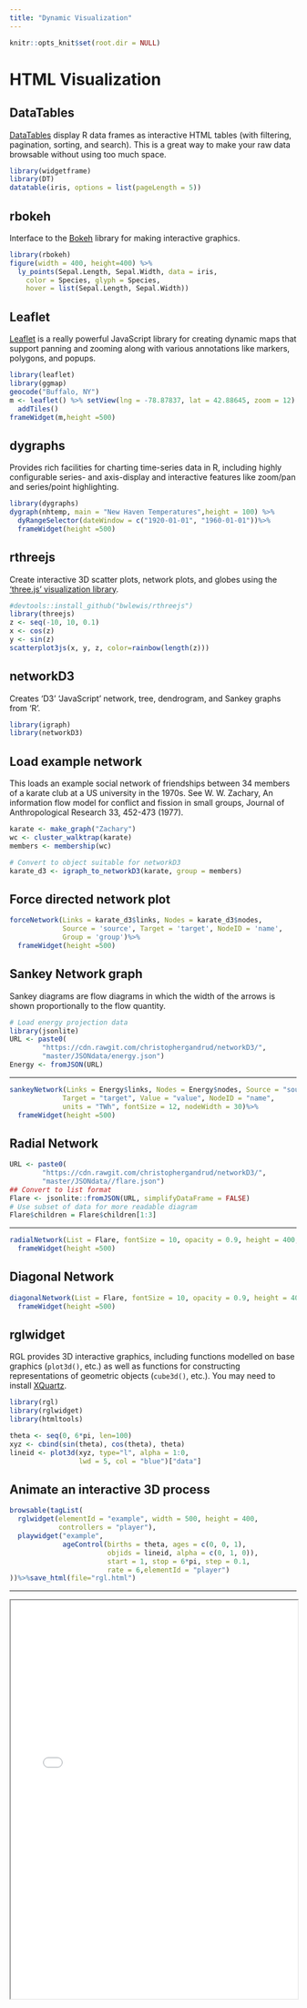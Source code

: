 ```yaml
---
title: "Dynamic Visualization"
---
```

```r
knitr::opts_knit$set(root.dir = NULL)
```
# HTML Visualization


## DataTables

[DataTables](http://rstudio.github.io/DT/) display R data frames as interactive HTML tables (with filtering, pagination, sorting, and search).  This is a great way to make your raw data browsable without using too much space.

```r
library(widgetframe)
library(DT)
datatable(iris, options = list(pageLength = 5))
```

## rbokeh

Interface to the [Bokeh](http://hafen.github.io/rbokeh) library for making interactive graphics.

```r
library(rbokeh)
figure(width = 400, height=400) %>%
  ly_points(Sepal.Length, Sepal.Width, data = iris,
    color = Species, glyph = Species,
    hover = list(Sepal.Length, Sepal.Width))
```


## Leaflet

[Leaflet](http://rstudio.github.io/leaflet/) is a really powerful JavaScript library for creating dynamic maps that support panning and zooming along with various annotations like markers, polygons, and popups.  

```r
library(leaflet)
library(ggmap)
geocode("Buffalo, NY")
m <- leaflet() %>% setView(lng = -78.87837, lat = 42.88645, zoom = 12) %>% 
  addTiles()
frameWidget(m,height =500)
```

## dygraphs
Provides rich facilities for charting time-series data in R, including highly configurable series- and axis-display and interactive features like zoom/pan and series/point highlighting.
    
```r
library(dygraphs)
dygraph(nhtemp, main = "New Haven Temperatures",height = 100) %>% 
  dyRangeSelector(dateWindow = c("1920-01-01", "1960-01-01"))%>%
  frameWidget(height =500)

```


## rthreejs

Create interactive 3D scatter plots, network plots, and globes using the ['three.js' visualization library](https://threejs.org).
    
```r
#devtools::install_github("bwlewis/rthreejs")
library(threejs)
z <- seq(-10, 10, 0.1)
x <- cos(z)
y <- sin(z)
scatterplot3js(x, y, z, color=rainbow(length(z)))
```

## networkD3

Creates 'D3' 'JavaScript' network, tree, dendrogram, and Sankey graphs from 'R'.
    
```r
library(igraph)
library(networkD3)
```


## Load example network
This loads an example social network of friendships between 34 members of a karate club at a US university in the 1970s. See W. W. Zachary, An information flow model for conflict and fission in small groups, Journal of Anthropological Research 33, 452-473 (1977).

```r
karate <- make_graph("Zachary")
wc <- cluster_walktrap(karate)
members <- membership(wc)

# Convert to object suitable for networkD3
karate_d3 <- igraph_to_networkD3(karate, group = members)
```

## Force directed network plot

```r
forceNetwork(Links = karate_d3$links, Nodes = karate_d3$nodes,
             Source = 'source', Target = 'target', NodeID = 'name',
             Group = 'group')%>%
  frameWidget(height =500)
```


## Sankey Network graph

Sankey diagrams are flow diagrams in which the width of the arrows is shown proportionally to the flow quantity.

```r
# Load energy projection data
library(jsonlite)
URL <- paste0(
        "https://cdn.rawgit.com/christophergandrud/networkD3/",
        "master/JSONdata/energy.json")
Energy <- fromJSON(URL)
```

---

```r
sankeyNetwork(Links = Energy$links, Nodes = Energy$nodes, Source = "source",
             Target = "target", Value = "value", NodeID = "name",
             units = "TWh", fontSize = 12, nodeWidth = 30)%>%
  frameWidget(height =500)
```

## Radial Network
```r
URL <- paste0(
        "https://cdn.rawgit.com/christophergandrud/networkD3/",
        "master/JSONdata//flare.json")
## Convert to list format
Flare <- jsonlite::fromJSON(URL, simplifyDataFrame = FALSE)
# Use subset of data for more readable diagram
Flare$children = Flare$children[1:3]
```

---

```r
radialNetwork(List = Flare, fontSize = 10, opacity = 0.9, height = 400, width=400)%>%
  frameWidget(height =500)
```

## Diagonal Network
```r
diagonalNetwork(List = Flare, fontSize = 10, opacity = 0.9, height = 400, width=400)%>%
  frameWidget(height =500)
```


## rglwidget

RGL provides 3D interactive graphics, including functions modelled on base graphics (`plot3d()`, etc.) as well as functions for constructing representations of geometric objects (`cube3d()`, etc.).  You may need to install [XQuartz](https://www.xquartz.org/).

```r
library(rgl)
library(rglwidget)
library(htmltools)

theta <- seq(0, 6*pi, len=100)
xyz <- cbind(sin(theta), cos(theta), theta)
lineid <- plot3d(xyz, type="l", alpha = 1:0, 
                 lwd = 5, col = "blue")["data"]

```

## Animate an interactive 3D process
```r
browsable(tagList(
  rglwidget(elementId = "example", width = 500, height = 400,
            controllers = "player"),
  playwidget("example", 
             ageControl(births = theta, ages = c(0, 0, 1),
                        objids = lineid, alpha = c(0, 1, 0)),
                        start = 1, stop = 6*pi, step = 0.1, 
                        rate = 6,elementId = "player")
))%>%save_html(file="rgl.html")
```
---
<iframe class='embed-responsive-item' src='rgl.html'  width=100% height=700px allowfullscreen></iframe>


